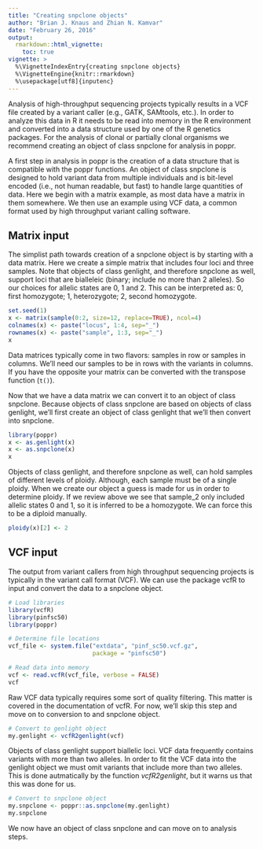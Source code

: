 ```yaml
---
title: "Creating snpclone objects"
author: "Brian J. Knaus and Zhian N. Kamvar"
date: "February 26, 2016"
output:
  rmarkdown::html_vignette:
    toc: true
vignette: >
  %\VignetteIndexEntry{creating snpclone objects}
  %\VignetteEngine{knitr::rmarkdown}
  %\usepackage[utf8]{inputenc}
---
```



Analysis of high-throughput sequencing projects typically results in a VCF file created by a variant caller (e.g., GATK, SAMtools, etc.).
In order to analyze this data in R it needs to be read into memory in the R environment and converted into a data structure used by one of the R genetics packages.
For the analysis of clonal or partially clonal organisms we recommend creating an object of class snpclone for analysis in poppr.



A first step in analysis in poppr is the creation of a data structure that is compatible with the poppr functions.
An object of class snpclone is designed to hold variant data from multiple individuals and is bit-level encoded (i.e., not human readable, but fast) to handle large quantities of data.
Here we begin with a matrix example, as most data have a matrix in them somewhere.
We then use an example using VCF data, a common format used by high throughput variant calling software.


## Matrix input

The simplist path towards creation of a snpclone object is by starting with a data matrix.
Here we create a simple matrix that includes four loci and three samples.
Note that objects of class genlight, and therefore snpclone as well, support loci that are bialleleic (binary; include no more than 2 alleles).
So our choices for allelic states are 0, 1 and 2.
This can be interpreted as: 0, first homozygote; 1, heterozygote; 2, second homozygote.


```r
set.seed(1)
x <- matrix(sample(0:2, size=12, replace=TRUE), ncol=4)
colnames(x) <- paste("locus", 1:4, sep="_")
rownames(x) <- paste("sample", 1:3, sep="_")
x
```


Data matrices typically come in two flavors: samples in row or samples in columns.
We'll need our samples to be in rows with the variants in columns.
If you have the opposite your matrix can be converted with the transpose function (`t()`).


Now that we have a data matrix we can convert it to an object of class snpclone.
Because objects of class snpclone are based on objects of class genlight, we'll first create an object of class genlight that we'll then convert into snpclone.


```r
library(poppr)
x <- as.genlight(x)
x <- as.snpclone(x)
x
```


Objects of class genlight, and therefore snpclone as well, can hold samples of different levels of ploidy.
Although, each sample must be of a single ploidy.
When we create our object a guess is made for us in order to determine ploidy.
If we review above we see that sample_2 only included allelic states 0 and 1, so it is inferred to be a homozygote.
We can force this to be a diploid manually.


```r
ploidy(x)[2] <- 2
```




## VCF input


The output from variant callers from high throughput sequencing projects is typically in the variant call format (VCF).
We can use the package vcfR to input and convert the data to a snpclone object.


```r
# Load libraries
library(vcfR)
library(pinfsc50)
library(poppr)

# Determine file locations
vcf_file <- system.file("extdata", "pinf_sc50.vcf.gz",
                        package = "pinfsc50")

# Read data into memory
vcf <- read.vcfR(vcf_file, verbose = FALSE)
vcf
```


Raw VCF data typically requires some sort of quality filtering.
This matter is covered in the documentation of vcfR.
For now, we'll skip this step and move on to conversion to and snpclone object.


```r
# Convert to genlight object
my.genlight <- vcfR2genlight(vcf)
```


Objects of class genlight support biallelic loci.
VCF data frequently contains variants with more than two alleles.
In order to fit the VCF data into the genlight object we must omit variants that include more than two alleles.
This is done autmatically by the function *vcfR2genlight*, but it warns us that this was done for us.




```r
# Convert to snpclone object
my.snpclone <- poppr::as.snpclone(my.genlight)
my.snpclone
```


We now have an object of class snpclone and can move on to analysis steps.

